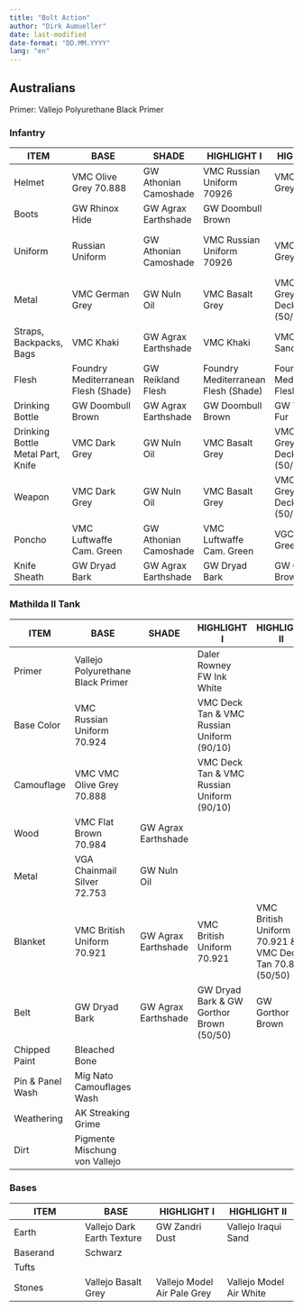 ```yaml
---
title: "Bolt Action"
author: "Dirk Aumueller"
date: last-modified
date-format: "DD.MM.YYYY"
lang: "en"
---
```


## Australians

Primer: Vallejo Polyurethane Black Primer

### Infantry

| ITEM | BASE | SHADE | HIGHLIGHT I | HIGHLIGHT II | HIGHLIGHT III | EXTRA |
| --- | --- | --- | --- | --- | --- | --- |
| Helmet | VMC Olive Grey 70.888 | GW Athonian Camoshade | VMC Russian Uniform 70926 | VMC Green Grey |  |
| Boots | GW Rhinox Hide | GW Agrax Earthshade | GW Doombull Brown |  |  |
| Uniform | Russian Uniform | GW Athonian Camoshade | VMC Russian Uniform 70926 | VMC Green Grey 70886 | VMC Green Grey 70886 & VMC Deck Tan (50/50) |
| Metal | VMC German Grey | GW Nuln Oil | VMC Basalt Grey | VMC Basalt Grey & VMC Deck Tan (50/50) |  |
| Straps, Backpacks, Bags | VMC Khaki | GW Agrax Earthshade | VMC Khaki | VMC Iraqui Sands |  |
| Flesh | Foundry Mediterranean Flesh (Shade) | GW Reikland Flesh  | Foundry Mediterranean Flesh (Shade) | Foundry Mediterranean Flesh | Foundry Mediterranean Flesh (Light) | GW Kislev Flesh |
| Drinking Bottle | GW Doombull Brown | GW Agrax Earthshade | GW Doombull Brown | GW Tuskor Fur |  |
| Drinking Bottle Metal Part, Knife | VMC Dark Grey | GW Nuln Oil | VMC Basalt Grey | VMC Basalt Grey & VMC Deck Tan (50/50) |  |
| Weapon | VMC Dark Grey | GW Nuln Oil | VMC Basalt Grey | VMC Basalt Grey & VMC Deck Tan (50/50) |  |
| Poncho | VMC Luftwaffe Cam. Green | GW Athonian Camoshade | VMC Luftwaffe Cam. Green | VGC Goblin Green |  |
| Knife Sheath | GW Dryad Bark | GW Agrax Earthshade | GW Dryad Bark | GW Gorthor Brown |  |

### Mathilda II Tank

| ITEM | BASE | SHADE | HIGHLIGHT I | HIGHLIGHT II | HIGHLIGHT III | EXTRA |
| --- | --- | --- | --- | --- | --- | --- |
| Primer | Vallejo Polyurethane Black Primer |  | Daler Rowney FW Ink White |  |  |  |
| Base Color | VMC Russian Uniform 70.924 |  | VMC Deck Tan & VMC Russian Uniform (90/10) |  |
| Camouflage | VMC VMC Olive Grey 70.888 |  | VMC Deck Tan & VMC Russian Uniform (90/10) |  |
| Wood | VMC Flat Brown 70.984 | GW Agrax Earthshade |  |  |
| Metal | VGA Chainmail Silver 72.753 | GW Nuln Oil |  |  |
| Blanket | VMC British Uniform 70.921 | GW Agrax Earthshade | VMC British Uniform 70.921 | VMC British Uniform 70.921 & VMC Deck Tan 70.874 (50/50) | VMC Deck Tan 70.874 |
| Belt | GW Dryad Bark | GW Agrax Earthshade | GW Dryad Bark & GW Gorthor Brown (50/50) | GW Gorthor Brown |
| Chipped Paint | Bleached Bone |  |  |  |
| Pin & Panel Wash | Mig Nato Camouflages Wash |  |  |  |
| Weathering | AK Streaking Grime |  |  |  |
| Dirt | Pigmente Mischung von Vallejo |  |  |  |

### Bases

| ITEM | BASE | HIGHLIGHT I | HIGHLIGHT II |
| --- | --- | --- | --- |
| Earth | Vallejo Dark Earth Texture | GW Zandri Dust | Vallejo Iraqui Sand |
| Baserand | Schwarz |  |  |
| Tufts |  |  |  |
| Stones | Vallejo Basalt Grey | Vallejo Model Air Pale Grey | Vallejo Model Air White |
